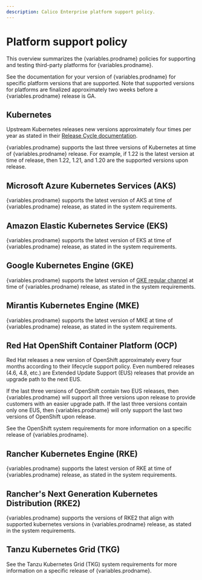 ```yaml
---
description: Calico Enterprise platform support policy.
---
```



# Platform support policy

This overview summarizes the {variables.prodname} policies for supporting and testing third-party platforms for {variables.prodname}.

See the documentation for your version of {variables.prodname} for specific platform versions that are supported. Note that supported versions for platforms are finalized approximately two weeks before a {variables.prodname} release is GA.

## Kubernetes

Upstream Kubernetes releases new versions approximately four times per year as stated in their [Release Cycle documentation](https://kubernetes.io/releases/release/).

{variables.prodname} supports the last three versions of Kubernetes at time of {variables.prodname} release. For example, if 1.22 is the latest version at time of release, then 1.22, 1.21, and 1.20 are the supported versions upon release.

## Microsoft Azure Kubernetes Services (AKS)

{variables.prodname} supports the latest version of AKS at time of {variables.prodname} release, as stated in the system requirements.

## Amazon Elastic Kubernetes Service (EKS)

{variables.prodname} supports the latest version of EKS at time of {variables.prodname} release, as stated in the system requirements.

## Google Kubernetes Engine (GKE)

{variables.prodname} supports the latest version of [GKE regular channel](https://cloud.google.com/kubernetes-engine/docs/concepts/release-channels) at time of {variables.prodname} release, as stated in the system requirements.

## Mirantis Kubernetes Engine (MKE)

{variables.prodname} supports the latest version of MKE at time of {variables.prodname} release, as stated in the system requirements.

## Red Hat OpenShift Container Platform (OCP)

Red Hat releases a new version of OpenShift approximately every four months according to their lifecycle support policy. Even numbered releases (4.6, 4.8, etc.) are Extended Update Support (EUS) releases that provide an upgrade path to the next EUS.

If the last three versions of OpenShift contain two EUS releases, then {variables.prodname} will support all three versions upon release to provide customers with an easier upgrade path. If the last three versions contain only one EUS, then {variables.prodname} will only support the last two versions of OpenShift upon release.

See the OpenShift system requirements for more information on a specific release of {variables.prodname}.

## Rancher Kubernetes Engine (RKE)

{variables.prodname} supports the latest version of RKE at time of {variables.prodname} release, as stated in the system requirements.

## Rancher's Next Generation Kubernetes Distribution (RKE2)

{variables.prodname} supports the versions of RKE2 that align with supported kubernetes versions in {variables.prodname} release, as stated in the system requirements.

## Tanzu Kubernetes Grid (TKG)

See the Tanzu Kubernetes Grid (TKG) system requirements for more information on a specific release of {variables.prodname}.
